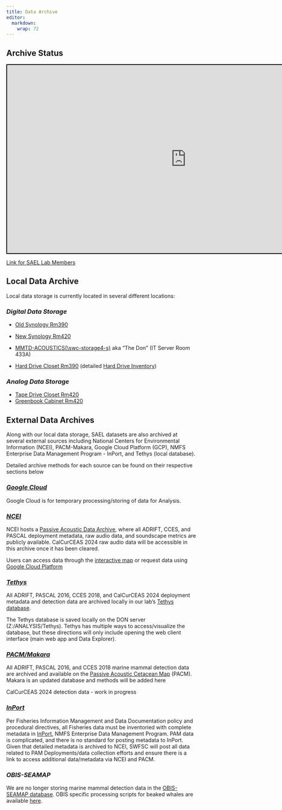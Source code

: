 ```yaml
---
title: Data Archive
editor: 
  markdown: 
    wrap: 72
---
```


## Archive Status

<iframe src="https://docs.google.com/spreadsheets/d/e/2PACX-1vS4AnmnJo2D0HRSoqI49Xb1pNKEz7e3u4OczKz22B294eQskYeKN0YLDa7B5Jc9GcCPB7lA4zUl_GYT/pubhtml?widget=true&amp;headers=false" style="width:950px; height:500px; border: 2px solid black;">

</iframe>

[Link for SAEL Lab
Members](https://docs.google.com/spreadsheets/d/1bNu1GPOmyn3CRZ70Mnq4ZZmH7n7ZwIASIlcZD6zWa-k/edit?usp=sharing){target="_blank"}

## Local Data Archive

Local data storage is currently located in several different locations:

### *Digital Data Storage*

-   [Old Synology
    Rm390](https://github.com/SAEL-SWFSC/SAEL-lab-manual/tree/main/supplemental/SynologyNASinventory_Rm390_SAEL_Rankin_14March2025.pdf)

-   [New Synology
    Rm420](https://github.com/SAEL-SWFSC/SAEL-lab-manual/tree/main/supplemental/SynologyNASinventory_Rm420_SAEL_Rankin_26March2025.pdf)

-   [MMTD-ACOUSTICS(\\swc-storage4-s)](https://github.com/SAEL-SWFSC/SAEL-lab-manual/tree/main/supplemental/MMTD-ACOUSTICS-NAS_Rm433A_SAEL_Rankin_26March2025.pdf)
    aka "The Don" (IT Server Room 433A)

-   [Hard Drive Closet
    Rm390](https://github.com/SAEL-SWFSC/SAEL-lab-manual/tree/main/supplemental/HDinventoryDetails_Rm390_SAEL_Rankin_14March2025.pdf)
    (detailed [Hard Drive
    Inventory](https://github.com/SAEL-SWFSC/SAEL-lab-manual/tree/main/supplemental/HDinventoryDetails_Rm390_SAEL_Rankin_14March2025.pdf))

### *Analog Data Storage*

-   [Tape Drive Closet
    Rm420](https://github.com/SAEL-SWFSC/SAEL-lab-manual/tree/main/supplemental/TapeRecordingInventory_Rm385_SAEL_Rankin_14March2025.pdf)
-   [Greenbook Cabinet
    Rm420](https://github.com/SAEL-SWFSC/SAEL-lab-manual/tree/main/supplemental/GreenbookInventory_Rm385_SAEL_Rankin_14March2025.pdf)

## External Data Archives

Along with our local data storage, SAEL datasets are also archived at
several external sources including National Centers for Environmental
Information (NCEI), PACM-Makara, Google Cloud Platform (GCP), NMFS
Enterprise Data Management Program - InPort, and Tethys (local
database).

Detailed archive methods for each source can be found on their
respective sections below

### [*Google Cloud*](https://sael-swfsc.github.io/SAEL-lab-manual/content/Data-Archive-GCP.html)

Google Cloud is for temporary processing/storing of data for Analysis.

### [*NCEI*](https://sael-swfsc.github.io/SAEL-lab-manual/content/Data-Archive-NCEI.html)

NCEI hosts a [Passive Acoustic Data
Archive](https://www.ncei.noaa.gov/products/passive-acoustic-data),
where all ADRIFT, CCES, and PASCAL deployment metadata, raw audio data,
and soundscape metrics are publicly available. CalCurCEAS 2024 raw audio
data will be accessible in this archive once it has been cleared.

Users can access data through the [interactive
map](https://www.ncei.noaa.gov/maps/passive-acoustic-data/) or request
data using [Google Cloud
Platform](https://console.cloud.google.com/marketplace/details/noaa-public/passive_acoustic_monitoring?pli=1&project=ggn-nmfs-pamdata-prod-1)

### [*Tethys*](https://sael-swfsc.github.io/SAEL-lab-manual/content/Data-Archive-Tethys.html)

All ADRIFT, PASCAL 2016, CCES 2018, and CalCurCEAS 2024 deployment
metadata and detection data are archived locally in our lab’s [Tethys
database](https://tethys.sdsu.edu/).

The Tethys database is saved locally on the DON server
(Z:/ANALYSIS/Tethys). Tethys has multiple ways to access/visualize the
database, but these directions will only include opening the web client
interface (main web app and Data Explorer).

### [*PACM/Makara*](https://sael-swfsc.github.io/SAEL-lab-manual/content/Data-Archive-PACM_Makara.html)

All ADRIFT, PASCAL 2016, and CCES 2018 marine mammal detection data are
archived and available on the [Passive Acoustic Cetacean
Map](https://apps-nefsc.fisheries.noaa.gov/pacm/#/) (PACM). Makara is an
updated database and methods will be added here

CalCurCEAS 2024 detection data - work in progress

### [*InPort*](https://sael-swfsc.github.io/SAEL-lab-manual/content/Data-Archive-InPort.html)

Per Fisheries Information Management and Data Documentation policy and
procedural directives, all Fisheries data must be inventoried with
complete metadata in [InPort](https://www.fisheries.noaa.gov/inport/),
NMFS Enterprise Data Management Program. PAM data is complicated, and
there is no standard for posting metadata to InPort. Given that detailed
metadata is archived to NCEI, SWFSC will post all data related to PAM
Deployments/data collection efforts and ensure there is a link to access
additional data/metadata via NCEI and PACM.

### *OBIS-SEAMAP*

We are no longer storing marine mammal detection data in the
[OBIS-SEAMAP database](https://seamap.env.duke.edu/). OBIS specific
processing scripts for beaked whales are available
[here](https://github.com/TaikiSan21/PAMpal/blob/735dfec50b3c6feaa8772765d752e8260363a2c5/devel/OBIS_Functions.R).
